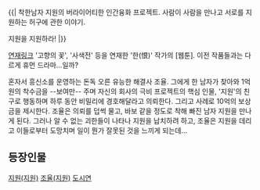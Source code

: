 {{| 착한남자 지원의 버라이어티한 인간융화 프로젝트. 사람이 사람을 만나고 서로를 지원하는 허구에 관한 이야기.

지원을 지원하라! |}}

[http://comic.naver.com/webtoon/list.nhn?titleId=268859&weekday=thu 연재링크]
'고향의 꽃', '사색전' 등을 연재한 '한(恨)' 작가의 [웹툰]. 이전 작품들과는 다르게 휴먼 드라마...일까?

혼자서 흥신소를 운영하는 돈독 오른 유능한 해결사 조율. 그에게 한 남자가 찾아와 1억원의 착수금을 --보여만-- 주며 자신의 회사의 극비 프로젝트의 핵심 인물, '지원'의 친구로 행동하며 하루 동안 비밀리에 경호해달라고 의뢰한다. 그리고 사례로 10억의 보상금을 제시한다. 조율은 의뢰를 덥썩 물고, 바보 같을 정도로 착해 빠진 남자 지원을 만나게 된다. 그러나 알 수 없는 괴한들이 나타나 지원을 납치하려 하고, 조율은 지원을 데리고 이들로부터 도망치며 일이 뭔가 잘못된 것을 느끼게 되는데...


== 등장인물 ==

[[지원(지원)]]
[[조율(지원)]]
[[도시연]]
